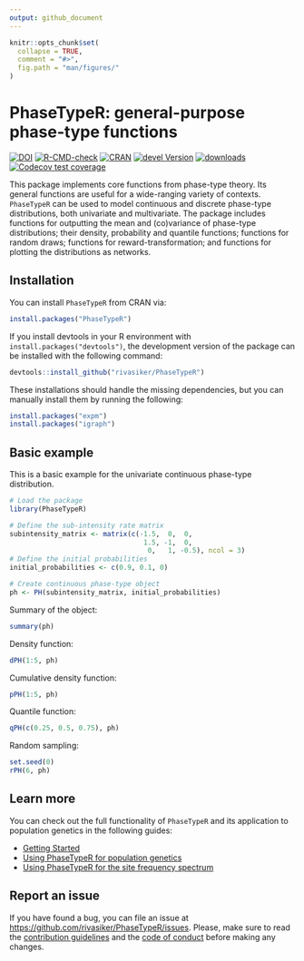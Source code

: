 ```yaml
---
output: github_document
---
```


<!-- README.md is generated from README.Rmd. Please edit that file -->

```r
knitr::opts_chunk$set(
  collapse = TRUE,
  comment = "#>",
  fig.path = "man/figures/"
)
```

# PhaseTypeR: general-purpose phase-type functions

<!-- badges: start -->
[![DOI](https://joss.theoj.org/papers/10.21105/joss.05054/status.svg)](https://doi.org/10.21105/joss.05054)
[![R-CMD-check](https://github.com/rivasiker/PhaseTypeR/actions/workflows/check-standard.yaml/badge.svg)](https://github.com/rivasiker/PhaseTypeR/actions/workflows/check-standard.yaml)
[![CRAN](https://www.r-pkg.org/badges/version/PhaseTypeR)](https://CRAN.R-project.org/package=PhaseTypeR)
[![devel Version](https://img.shields.io/badge/devel-1.0.5.9000-brightgreen.svg)](https://github.com/rivasiker/PhaseTypeR)
[![downloads](https://cranlogs.r-pkg.org/badges/grand-total/PhaseTypeR)](https://CRAN.R-project.org/package=PhaseTypeR)
[![Codecov test coverage](https://codecov.io/gh/rivasiker/PhaseTypeR/branch/master/graph/badge.svg)](https://app.codecov.io/gh/rivasiker/PhaseTypeR?branch=master)
<!-- badges: end -->


This package implements core functions from phase-type theory. Its general functions are useful for a wide-ranging variety of contexts. `PhaseTypeR` can be used to model continuous and discrete phase-type distributions, both univariate and multivariate. The package includes functions for outputting the mean and (co)variance of phase-type distributions; their density, probability and quantile functions; functions for random draws; functions for reward-transformation; and functions for plotting the distributions as networks. 

## Installation

You can install `PhaseTypeR` from CRAN via:

``` r
install.packages("PhaseTypeR")
```

If you install devtools in your R environment with `install.packages("devtools")`, the development version of the package can be installed with the following command:

``` r
devtools::install_github("rivasiker/PhaseTypeR")
```

These installations should handle the missing dependencies, but you can manually install them by running the following:

``` r
install.packages("expm")
install.packages("igraph")
```

## Basic example

This is a basic example for the univariate continuous phase-type distribution.

```r
# Load the package
library(PhaseTypeR)

# Define the sub-intensity rate matrix
subintensity_matrix <- matrix(c(-1.5,  0,  0,
                                 1.5, -1,  0,
                                  0,   1, -0.5), ncol = 3)
# Define the initial probabilities
initial_probabilities <- c(0.9, 0.1, 0)

# Create continuous phase-type object
ph <- PH(subintensity_matrix, initial_probabilities)
```

Summary of the object:

```r
summary(ph)
```


Density function:

```r
dPH(1:5, ph)
```

Cumulative density function:

```r
pPH(1:5, ph)
```

Quantile function:

```r
qPH(c(0.25, 0.5, 0.75), ph)
```

Random sampling:

```r
set.seed(0)
rPH(6, ph)
```

## Learn more

You can check out the full functionality of `PhaseTypeR` and its application to 
population genetics in the following guides:

  - [Getting Started](https://rivasiker.github.io/PhaseTypeR/articles/PhaseTypeR.html)
  - [Using PhaseTypeR for population genetics](https://rivasiker.github.io/PhaseTypeR/articles/a2_pop_gen_iker.html)
  - [Using PhaseTypeR for the site frequency spectrum](https://rivasiker.github.io/PhaseTypeR/articles/a3_phasetypeR_SFS.html)
  
## Report an issue

If you have found a bug, you can file an issue at <https://github.com/rivasiker/PhaseTypeR/issues>. Please, make sure to read the [contribution guidelines](.github/CONTRIBUTING.md) and the [code of conduct](.github/CODE_OF_CONDUCT.md) before making any changes. 
